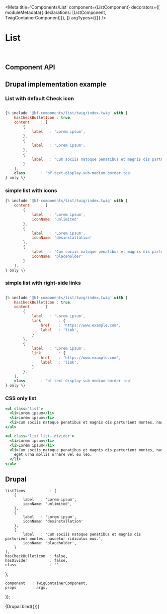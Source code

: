 

<Meta
    title='Components/List'
    component={ListComponent}
    decorators={[
        moduleMetadata({ declarations: [ListComponent, TwigContainerComponent]}),
    ]}
    argTypes={{}}
/>

# List

<br />


## Component API

<Props of={ListComponent} />

## Drupal implementation example

### List with default Check icon

```jsx

{% include '@bf-components/list/twig/index.twig' with {
    hasCheckBulletIcon : true,
    content     : [
        {
            label   : 'Lorem ipsum',
        },
        {
            label   : 'Lorem ipsum',
        },
        {
            label   : 'Cum sociis natoque penatibus et magnis dis parturient montes, nascetur ridiculus mus. Nullam quis risus eget urna mollis ornare vel eu leo.',
        }
    ],
    class       : 'bf-text-display-sub-medium border-top'
} only %}
```

### simple list with icons

```jsx
{% include '@bf-components/list/twig/index.twig' with {
    content     : [
        {
            label   : 'Lorem ipsum',
            iconName: 'unlimited'
        },
        {
            label   : 'Lorem ipsum',
            iconName: 'desinstallation'
        },
        {
            label   : 'Cum sociis natoque penatibus et magnis dis parturient montes, nascetur ridiculus mus. Nullam quis risus eget urna mollis ornare vel eu leo.',
            iconName: 'placeholder'
        }
    ],
} only %}
```
### simple list with right-side links
```jsx

{% include '@bf-components/list/twig/index.twig' with {
    hasCheckBulletIcon : true,
    content     : [
        {
            label   : 'Lorem ipsum',
            link        : {
                href    : 'https://www.example.com',
                label   : 'link',
            }
        },
        {
            label   : 'Lorem ipsum',
            link        : {
                href    : 'https://www.example.com',
                label   : 'link',
            }
        },
    ],
    class       : 'bf-text-display-sub-medium border-top'
} only %}
```
### CSS only list

```jsx
<ul class='list'>
  <li>Lorem ipsum</li>
  <li>Lorem ipsum</li>
  <li>Cum sociis natoque penatibus et magnis dis parturient montes, nascetur ridiculus mus. Nullam quis risus eget urna mollis ornare vel eu leo.</li>
</ul>

<ul class='list list--divider'>
  <li>Lorem ipsum</li>
  <li>Lorem ipsum</li>
  <li>Cum sociis natoque penatibus et magnis dis parturient montes, nascetur ridiculus mus. Nullam quis risus
    eget urna mollis ornare vel eu leo.
  </li>
</ul>

```

## Drupal


    listItems           : [
        {
            label   : 'Lorem ipsum',
            iconName: 'unlimited',
        },
        {
            label   : 'Lorem ipsum',
            iconName: 'desinstallation'
        },
        {
            label   : 'Cum sociis natoque penatibus et magnis dis parturient montes, nascetur ridiculus mus.',
            iconName: 'placeholder',
        }
    ],
    hasCheckBulletIcon  : false,
    hasDivider          : false,
    class               : ''
};

    component   : TwigContainerComponent,
    props       : args,
});

<Canvas withSource='none'>
    <Story
        name='Drupal'
        height='800px'
        args={{
            elementPath : 'components/list/_doc/template.drupal',
            ...commonProps
        }}
    >
        {Drupal.bind({})}
    </Story>
</Canvas>